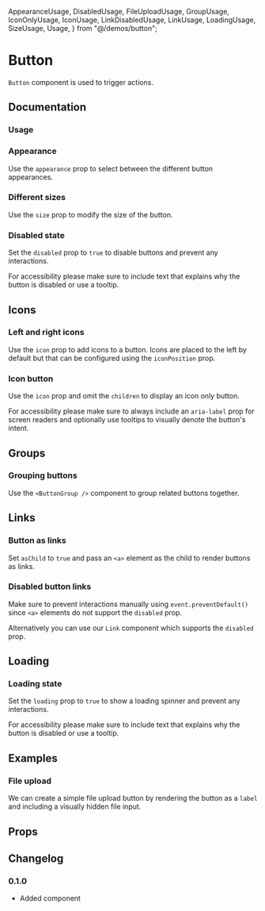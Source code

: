   AppearanceUsage,
  DisabledUsage,
  FileUploadUsage,
  GroupUsage,
  IconOnlyUsage,
  IconUsage,
  LinkDisabledUsage,
  LinkUsage,
  LoadingUsage,
  SizeUsage,
  Usage,
} from "@/demos/button";

# Button

`Button` component is used to trigger actions.

## Documentation

### Usage

<Demo component={Usage} />

### Appearance

Use the `appearance` prop to select between the different button appearances.

<Demo component={AppearanceUsage} />

### Different sizes

Use the `size` prop to modify the size of the button.

<Demo component={SizeUsage} />

### Disabled state

Set the `disabled` prop to `true` to disable buttons and prevent any interactions.

For accessibility please make sure to include text that explains why the button is disabled or use a tooltip.

<Demo component={DisabledUsage} />

## Icons

### Left and right icons

Use the `icon` prop to add icons to a button. Icons are placed to the left by default but that can be configured using the `iconPosition` prop.

<Demo component={IconUsage} />

### Icon button

Use the `icon` prop and omit the `children` to display an icon only button.

For accessibility please make sure to always include an `aria-label` prop for screen readers and optionally use tooltips to visually denote the button's intent.

<Demo component={IconOnlyUsage} />

## Groups

### Grouping buttons

Use the `<ButtonGroup />` component to group related buttons together.

<Demo component={GroupUsage} />

## Links

### Button as links

Set `asChild` to `true` and pass an `<a>` element as the child to render buttons as links.

<Demo component={LinkUsage} />

### Disabled button links

Make sure to prevent interactions manually using `event.preventDefault()` since `<a>` elements do not support the `disabled` prop.

Alternatively you can use our `Link` component which supports the `disabled` prop.

<Demo component={LinkDisabledUsage} />

## Loading

### Loading state

Set the `loading` prop to `true` to show a loading spinner and prevent any interactions.

For accessibility please make sure to include text that explains why the button is disabled or use a tooltip.

<Demo component={LoadingUsage} />

## Examples

### File upload

We can create a simple file upload button by rendering the button as a `label` and including a visually hidden file input.

<Demo component={FileUploadUsage} />

## Props

<PropsTable component={Button} />

<PropsTable component={ButtonGroup} />

## Changelog

### 0.1.0

- Added component
